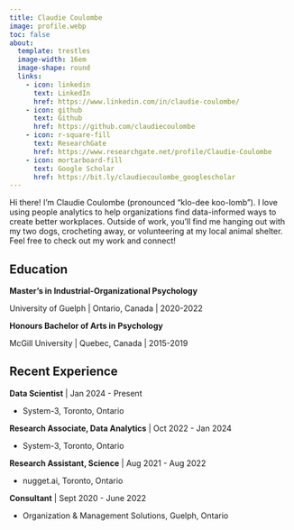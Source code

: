 ```yaml
---
title: Claudie Coulombe
image: profile.webp
toc: false
about:
  template: trestles
  image-width: 16em
  image-shape: round
  links:
    - icon: linkedin
      text: LinkedIn
      href: https://www.linkedin.com/in/claudie-coulombe/
    - icon: github
      text: Github
      href: https://github.com/claudiecoulombe
    - icon: r-square-fill
      text: ResearchGate
      href: https://www.researchgate.net/profile/Claudie-Coulombe
    - icon: mortarboard-fill
      text: Google Scholar
      href: https://bit.ly/claudiecoulombe_googlescholar
---
```


Hi there! I’m Claudie Coulombe (pronounced “klo-dee koo-lomb”). I love using people analytics to help organizations find data-informed ways to create better workplaces. Outside of work, you'll find me hanging out with my two dogs, crocheting away, or volunteering at my local animal shelter. Feel free to check out my work and connect!

## Education

**Master's in Industrial-Organizational Psychology**

University of Guelph \| Ontario, Canada \| 2020-2022

**Honours Bachelor of Arts in Psychology**

McGill University \| Quebec, Canada \| 2015-2019

## Recent Experience

**Data Scientist** \| Jan 2024 - Present

-   System-3, Toronto, Ontario

**Research Associate, Data Analytics** \| Oct 2022 - Jan 2024

-   System-3, Toronto, Ontario

**Research Assistant, Science** \| Aug 2021 - Aug 2022

-   nugget.ai, Toronto, Ontario

**Consultant** \| Sept 2020 - June 2022

-   Organization & Management Solutions, Guelph, Ontario

